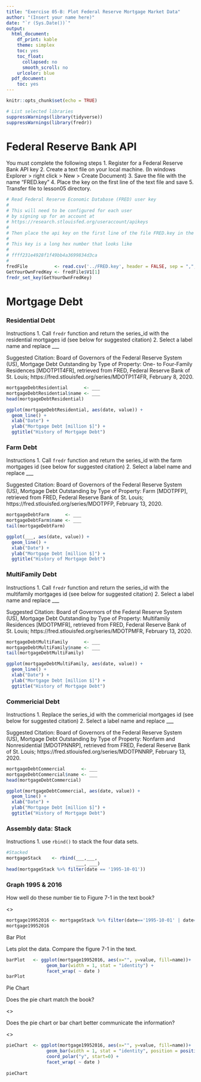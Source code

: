 ```yaml
---
title: "Exercise 05-B: Plot Federal Reserve Mortgage Market Data"
author: "(Insert your name here)"
date: "`r (Sys.Date())`"
output:
  html_document:
    df_print: kable
    theme: simplex
    toc: yes
    toc_float:
      collapsed: no
      smooth_scroll: no
    urlcolor: blue
  pdf_document:
    toc: yes
---
```


```r
knitr::opts_chunk$set(echo = TRUE)
```

```r
# List selected libraries
suppressWarnings(library(tidyverse))
suppressWarnings(library(fredr))
```

# Federal Reserve Bank API

You must complete the following steps
  1. Register for a Federal Reserve Bank API key
  2. Create a text file on your local machine. (In windows Explorer > right click > New > Create Document)
  3. Save the file with the name "FRED.key"
  4. Place the key on the first line of the text file and save
  5. Transfer file to lesson05 directory.

```r
# Read Federal Reserve Economic Database (FRED) user key
#
# This will need to be configured for each user 
# by signing up for an account at
# https://research.stlouisfed.org/useraccount/apikeys
#
# Then place the api key on the first line of the file FRED.key in the lesson directory.
#
# This key is a long hex number that looks like
#
# ffff231e4928f1f49bb4a3699834d3ca
#
fredFile          <- read.csv('../FRED.key', header = FALSE, sep = ",", dec = ".", stringsAsFactors = FALSE)
GetYourOwnFredKey <- fredFile$V1[1]
fredr_set_key(GetYourOwnFredKey)
```

# Mortgage Debt

### Residential Debt

Instructions
  1. Call `fredr` function and return the series_id with the residential mortgages id (see below for suggested citation)
  2. Select a label name and replace ___
  
  Suggested Citation:
Board of Governors of the Federal Reserve System (US), Mortgage Debt Outstanding by Type of Property: One- to Four-Family Residences [MDOTP1T4FR], retrieved from FRED, Federal Reserve Bank of St. Louis; https://fred.stlouisfed.org/series/MDOTP1T4FR, February 8, 2020.  

```r
mortgageDebtResidential      <- ___
mortgageDebtResidential$name <- ___
head(mortgageDebtResidential)
```



```r
ggplot(mortgageDebtResidential, aes(date, value)) + 
  geom_line() + 
  xlab("Date") + 
  ylab("Mortgage Debt [million $]") + 
  ggtitle("History of Mortgage Debt")
```

### Farm Debt

Instructions
  1. Call `fredr` function and return the series_id with the farm mortgages id (see below for suggested citation)
  2. Select a label name and replace ___
  
  Suggested Citation:
Board of Governors of the Federal Reserve System (US), Mortgage Debt Outstanding by Type of Property: Farm [MDOTPFP], retrieved from FRED, Federal Reserve Bank of St. Louis; https://fred.stlouisfed.org/series/MDOTPFP, February 13, 2020.
  
```r
mortgageDebtFarm      <- ___
mortgageDebtFarm$name <- ___
tail(mortgageDebtFarm)
```

```r
ggplot(___, aes(date, value)) + 
  geom_line() + 
  xlab("Date") + 
  ylab("Mortgage Debt [million $]") + 
  ggtitle("History of Mortgage Debt")
```

### MultiFamily Debt

Instructions
  1. Call `fredr` function and return the series_id with the multifamily mortgages id (see below for suggested citation)
  2. Select a label name and replace ___
  
Suggested Citation:
Board of Governors of the Federal Reserve System (US), Mortgage Debt Outstanding by Type of Property: Multifamily Residences [MDOTPMFR], retrieved from FRED, Federal Reserve Bank of St. Louis; https://fred.stlouisfed.org/series/MDOTPMFR, February 13, 2020.


```r
mortgageDebtMultiFamily      <- ___
mortgageDebtMultiFamily$name <- ___
tail(mortgageDebtMultiFamily)
```


```r
ggplot(mortgageDebtMultiFamily, aes(date, value)) + 
  geom_line() + 
  xlab("Date") + 
  ylab("Mortgage Debt [million $]") + 
  ggtitle("History of Mortgage Debt")
```

### Commericial Debt


Instructions
  1. Replace the series_id with the commericial mortgages id (see below for suggested citation)
  2. Select a label name and replace ___
  
Suggested Citation:
Board of Governors of the Federal Reserve System (US), Mortgage Debt Outstanding by Type of Property: Nonfarm and Nonresidential [MDOTPNNRP], retrieved from FRED, Federal Reserve Bank of St. Louis; https://fred.stlouisfed.org/series/MDOTPNNRP, February 13, 2020.


```r
mortgageDebtCommercial      <- ___
mortgageDebtCommercial$name <- ___
head(mortgageDebtCommercial)
```


```r

ggplot(mortgageDebtCommercial, aes(date, value)) + 
  geom_line() + 
  xlab("Date") + 
  ylab("Mortgage Debt [million $]") + 
  ggtitle("History of Mortgage Debt")

```


### Assembly data: Stack

Instructions
  1. use `rbind()` to stack the four data sets.
  

```r
#Stacked
mortgageStack    <- rbind(___,___,
                          ___, ___)
head(mortgageStack %>% filter(date == '1995-10-01'))
```
### Graph 1995 & 2016


How well do these number tie to Figure 7-1 in the text book?

<<INSERT COMMENT HERE>>

```r

mortgage19952016 <- mortgageStack %>% filter(date=='1995-10-01' | date=='2016-10-01')
mortgage19952016

```

Bar Plot

Lets plot the data.  Compare the figure 7-1 in the text.

```r

barPlot   <- ggplot(mortgage19952016, aes(x="", y=value, fill=name))+
               geom_bar(width = 1, stat = "identity") +
               facet_wrap( ~ date )
barPlot

```

Pie Chart

Does the pie chart match the book?

<<Insert Comment Here>>

Does the pie chart or bar chart better communicate the information?

<<Insert Comment Here>>


```r

pieChart  <- ggplot(mortgage19952016, aes(x="", y=value, fill=name))+
               geom_bar(width = 1, stat = "identity", position = position_fill()) +
               coord_polar("y", start=0) +
               facet_wrap( ~ date )
               
pieChart

```


